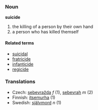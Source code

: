 ===Noun===
'''suicide'''

# the killing of a person by their own hand
# a person who has killed themself

====Related terms====
*[[suicidal]]
*[[fratricide]]
*[[infanticide]]
*[[regicide]]


===Translations===
*Czech: [[sebevražda]] ''f'' (1), [[sebevrah]] ''m'' (2)
*Finnish: [[itsemurha]] (1)
*Swedish: [[självmord]] ''n'' (1)